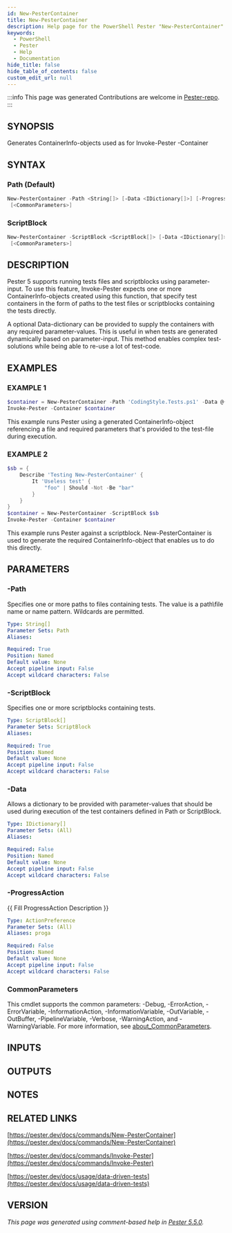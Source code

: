 ```yaml
---
id: New-PesterContainer
title: New-PesterContainer
description: Help page for the PowerShell Pester "New-PesterContainer" command
keywords:
  - PowerShell
  - Pester
  - Help
  - Documentation
hide_title: false
hide_table_of_contents: false
custom_edit_url: null
---
```


:::info This page was generated
Contributions are welcome in [Pester-repo](https://github.com/pester/pester).
:::

## SYNOPSIS

Generates ContainerInfo-objects used as for Invoke-Pester -Container

## SYNTAX

### Path (Default)

```powershell
New-PesterContainer -Path <String[]> [-Data <IDictionary[]>] [-ProgressAction <ActionPreference>]
 [<CommonParameters>]
```

### ScriptBlock

```powershell
New-PesterContainer -ScriptBlock <ScriptBlock[]> [-Data <IDictionary[]>] [-ProgressAction <ActionPreference>]
 [<CommonParameters>]
```

## DESCRIPTION

Pester 5 supports running tests files and scriptblocks using parameter-input.
To use this feature, Invoke-Pester expects one or more ContainerInfo-objects
created using this function, that specify test containers in the form of paths
to the test files or scriptblocks containing the tests directly.

A optional Data-dictionary can be provided to supply the containers with any
required parameter-values.
This is useful in when tests are generated dynamically
based on parameter-input.
This method enables complex test-solutions while being
able to re-use a lot of test-code.

## EXAMPLES

### EXAMPLE 1

```powershell
$container = New-PesterContainer -Path 'CodingStyle.Tests.ps1' -Data @{ File = "Get-Emoji.ps1" }
Invoke-Pester -Container $container
```

This example runs Pester using a generated ContainerInfo-object referencing a file and
required parameters that's provided to the test-file during execution.

### EXAMPLE 2

```powershell
$sb = {
    Describe 'Testing New-PesterContainer' {
        It 'Useless test' {
            "foo" | Should -Not -Be "bar"
        }
    }
}
$container = New-PesterContainer -ScriptBlock $sb
Invoke-Pester -Container $container
```

This example runs Pester against a scriptblock.
New-PesterContainer is used to generate
the required ContainerInfo-object that enables us to do this directly.

## PARAMETERS

### -Path

Specifies one or more paths to files containing tests.
The value is a path\file
name or name pattern.
Wildcards are permitted.

```yaml
Type: String[]
Parameter Sets: Path
Aliases:

Required: True
Position: Named
Default value: None
Accept pipeline input: False
Accept wildcard characters: False
```

### -ScriptBlock

Specifies one or more scriptblocks containing tests.

```yaml
Type: ScriptBlock[]
Parameter Sets: ScriptBlock
Aliases:

Required: True
Position: Named
Default value: None
Accept pipeline input: False
Accept wildcard characters: False
```

### -Data

Allows a dictionary to be provided with parameter-values that should be used during
execution of the test containers defined in Path or ScriptBlock.

```yaml
Type: IDictionary[]
Parameter Sets: (All)
Aliases:

Required: False
Position: Named
Default value: None
Accept pipeline input: False
Accept wildcard characters: False
```

### -ProgressAction

\{\{ Fill ProgressAction Description \}\}

```yaml
Type: ActionPreference
Parameter Sets: (All)
Aliases: proga

Required: False
Position: Named
Default value: None
Accept pipeline input: False
Accept wildcard characters: False
```

### CommonParameters

This cmdlet supports the common parameters: -Debug, -ErrorAction, -ErrorVariable, -InformationAction, -InformationVariable, -OutVariable, -OutBuffer, -PipelineVariable, -Verbose, -WarningAction, and -WarningVariable. For more information, see [about_CommonParameters](http://go.microsoft.com/fwlink/?LinkID=113216).

## INPUTS

## OUTPUTS

## NOTES

## RELATED LINKS

[https://pester.dev/docs/commands/New-PesterContainer](https://pester.dev/docs/commands/New-PesterContainer)

[https://pester.dev/docs/commands/Invoke-Pester](https://pester.dev/docs/commands/Invoke-Pester)

[https://pester.dev/docs/usage/data-driven-tests](https://pester.dev/docs/usage/data-driven-tests)

## VERSION

*This page was generated using comment-based help in [Pester 5.5.0](https://github.com/pester/pester).*
